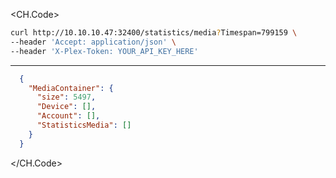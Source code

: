 
<CH.Code>
```bash Example Request
curl http://10.10.10.47:32400/statistics/media?Timespan=799159 \
--header 'Accept: application/json' \
--header 'X-Plex-Token: YOUR_API_KEY_HERE'
```
---

```json Example Response
  {
    "MediaContainer": {
      "size": 5497,
      "Device": [],
      "Account": [],
      "StatisticsMedia": []
    }
  }
```
</CH.Code>
